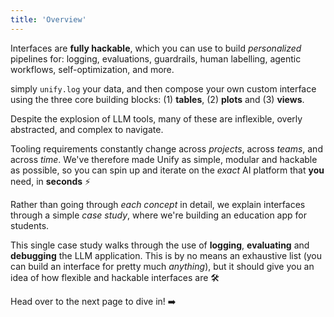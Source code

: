 ```yaml
---
title: 'Overview'
---
```


Interfaces are **fully hackable**, which you can use to build *personalized* pipelines
for: logging, evaluations, guardrails, human labelling, agentic workflows,
self-optimization, and more.

simply `unify.log` your data, and then compose your own custom interface using the
three core building blocks: (1) **tables**, (2) **plots** and (3) **views**.

Despite the explosion of LLM tools, many of these are inflexible, overly abstracted, and
complex to navigate.

Tooling requirements constantly change across *projects*, across *teams*, and across
*time*. We've therefore made Unify as simple, modular and hackable as possible, so you
can spin up and iterate on the *exact* AI platform that **you** need, in **seconds** ⚡

Rather than going through *each concept* in detail, we explain interfaces through a
simple *case study*, where we're building an education app for students.

This single case study walks through the use of **logging**, **evaluating** and
**debugging** the LLM application. This is by no means an exhaustive list (you can
build an interface for pretty much *anything*), but it should give you an idea of
how flexible and hackable interfaces are 🛠️

Head over to the next page to dive in! ➡️

